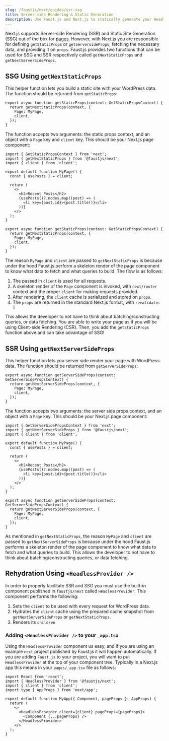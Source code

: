 ```yaml
---
slug: /faustjs/next/guides/ssr-ssg
title: Server-side Rendering & Static Generation
description: Use Faust.js and Next.js to statically generate your Headless WordPress site
---
```


Next.js supports Server-side Rendering (SSR) and Static Site Generation (SSG) out of the box for [pages](https://nextjs.org/docs/basic-features/pages). However, with Next.js you are responsible for defining `getStaticProps` or `getServersideProps`, fetching the necessary data, and providing it on `props`. Faust.js provides two functions that can be used for SSG and SSR respectively called `getNextStaticProps` and `getNextServerSideProps`.

## SSG Using `getNextStaticProps`

This helper function lets you build a static site with your WordPress data. The function should be returned from `getStaticProps`:

```tsx
export async function getStaticProps(context: GetStaticPropsContext) {
  return getNextStaticProps(context, {
    Page: MyPage,
	client,
  });
}
```

The function accepts two arguments: the static props context, and an object with a `Page` key and `client` key. This should be your Next.js page component:

```tsx {2,5,20,21}
import { GetStaticPropsContext } from 'next';
import { getNextStaticProps } from '@faustjs/next';
import { client } from 'client';

export default function MyPage() {
  const { usePosts } = client;

  return (
    <>
      <h2>Recent Posts</h2>
      {usePosts()?.nodes.map((post) => (
        <li key={post.id}>{post.title()}</li>
      ))}
    </>
  );
}

export async function getStaticProps(context: GetStaticPropsContext) {
  return getNextStaticProps(context, {
    Page: MyPage,
    client,
  });
}
```

The reason `MyPage` and `client` are passed to `getNextStaticProps` is because under the hood Faust.js perform a skeleton render of the page component to know what data to fetch and what queries to build. The flow is as follows:

1. The passed in `client` is used for all requests.
1. A skeleton render of the `Page` component is invoked, with `next/router` context and the proper `client` for making requests provided.
1. After rendering, the `client` cache is serialized and stored on `props`.
1. The `props` are returned in the standard Next.js format, with `revalidate: 1`

This allows the developer to not have to think about batching/constructing queries, or data fetching. You are able to write your page as if you will be using Client-side Rendering (CSR). Then, you add the `getStaticProps` function above and can take advantage of SSG!

## SSR Using `getNextServerSideProps`

This helper function lets you server side render your page with WordPress data. The function should be returned from `getServerSideProps`:

```tsx
export async function getServerSideProps(context: GetServerSidePropsContext) {
  return getNextServerSideProps(context, {
    Page: MyPage,
	client,
  });
}
```

The function accepts two arguments: the server side props context, and an object with a `Page` key. This should be your Next.js page component:


```tsx {2,5,20,21}
import { GetServerSidePropsContext } from 'next';
import { getNextServerSideProps } from '@faustjs/next';
import { client } from 'client';

export default function MyPage() {
  const { usePosts } = client;

  return (
    <>
      <h2>Recent Posts</h2>
      {usePosts()?.nodes.map((post) => (
        <li key={post.id}>{post.title()}</li>
      ))}
    </>
  );
}

export async function getServerSideProps(context: GetServerSidePropsContext) {
  return getNextServerSideProps(context, {
    Page: MyPage,
    client,
  });
}
```

As mentioned in `getNextStaticProps`, the reason `MyPage` and `client` are passed to `getNextServerSideProps` is because under the hood Faust.js performs a skeleton render of the page component to know what data to fetch and what queries to build. This allows the developer to not have to think about batching/constructing queries, or data fetching.

## Rehydration Using `<HeadlessProvider />`

In order to properly facilitate SSR and SSG you must use the built-in component published in `faustjs/next` called `HeadlessProvider`. This component performs the following:

1. Sets the `client` to be used with every request for WordPress data.
1. Hydrates the `client` cache using the prepared cache snapshot from `getNextServerSideProps` or `getNextStaticProps`.
1. Renders its `children`

### Adding `<HeadlessProvider />` to your `_app.tsx`

Using the `HeadlessProvider` component us easy, and if you are using an example `next` project published by Faust.js it will happen automatically. If you are adding `Faust.js` to your project, you will want to put `HeadlessProvider` at the top of your component tree. Typically in a Next.js app this means in your `pages/_app.tsx` file as follows:

```tsx title=src/pages/_app.tsx {9,11}
import React from 'react';
import { HeadlessProvider } from '@faustjs/next';
import { client } from 'client';
import type { AppProps } from 'next/app';

export default function MyApp({ Component, pageProps }: AppProps) {
  return (
    <>
      <HeadlessProvider client={client} pageProps={pageProps}>
        <Component {...pageProps} />
      </HeadlessProvider>
    </>
  );
}
```
